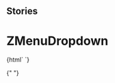 
## Stories

<Meta title="Navigation/ZMenuDropdown" component="z-menu-dropdown" />

# ZMenuDropdown

<Preview>
  <Story name="z-menu-dropdown">
    {html` <z-menu-dropdown
      nomeutente="${text("nomeutente", "Name Surname")}"
      menucontent='[{"id":"profile","label":"Profile","link":"/i-tuoi-dati","icon":"user-avatar"},{"id":"activate-resource","label":"Active new book","link":"#","icon":"plus"},{"id":"logout-button","label":"Logout","link":"/logout","icon":"logout"}]'
    ></z-menu-dropdown>`}
  </Story>
</Preview>

{" "}
<Props of="z-menu-dropdown" />
